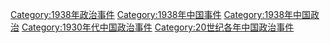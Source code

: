 [[Category:1938年政治事件|Category:1938年政治事件]]
[[Category:1938年中国事件|Category:1938年中国事件]]
[[Category:1938年中国政治|Category:1938年中国政治]]
[[Category:1930年代中国政治事件|Category:1930年代中国政治事件]]
[[Category:20世纪各年中国政治事件|Category:20世纪各年中国政治事件]]